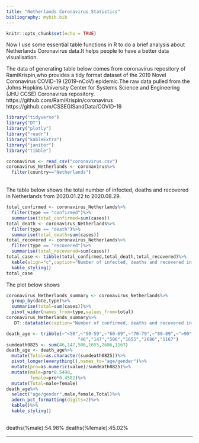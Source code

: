 ```yaml
---
title: "Netherlands Coronavirus Statistics"
bibliography: mybib.bib
---
```


```r
knitr::opts_chunk$set(echo = TRUE)
```

Now I use some essential table functions in R to do a brief analysis about Netherlands Coronavirus data.It helps people to have a better data visualisation.

The data of generating table below comes from coronavirus repository of RamiKrispin,who provides a tidy format dataset of the 2019 Novel Coronavirus COVID-19 (2019-nCoV) epidemic.The raw data pulled from the Johns Hopkins University Center for Systems Science and Engineering (JHU CCSE) Coronavirus repository.
https://github.com/RamiKrispin/coronavirus
https://github.com/CSSEGISandData/COVID-19

```r
library("tidyverse")
library("DT")
library("plotly")
library("readr")
library("kableExtra")
library("janitor")
library("tibble")
```

```r
coronavirus <- read_csv("coronavirus.csv")
coronavirus_Netherlands <- coronavirus%>%
  filter(country=="Netherlands")
```

<br>
The table below shows the total number of infected, deaths and recovered in Netherlands from 2020.01.22 to 2020.08.29.

```r
total_confirmed <- coronavirus_Netherlands%>%
  filter(type == "confirmed")%>%
  summarise(total_confirmed=sum(cases))
total_death <- coronavirus_Netherlands%>%
  filter(type == "death")%>%
  summarise(total_death=sum(cases))
total_recovered <- coronavirus_Netherlands%>%
  filter(type == "recovered")%>%
  summarise(total_recovered=sum(cases))
total_case <- tibble(total_confirmed,total_death,total_recovered)%>%
  kable(align="c",caption="Number of infected, deaths and recovered in Netherlands(by the end of 2020.08.29)") %>% 
  kable_styling()
total_case
```

The plot below shows
```r
coronavirus_Netherlands_summary <- coronavirus_Netherlands%>%
  group_by(date,type)%>%
  summarise(total=sum(cases))%>%
  pivot_wider(names_from=type,values_from=total)
coronavirus_Netherlands_summary%>%
   DT::datatable(caption="Number of confirmed, deaths and recovered in Netherlands")
```




```r
death_age <- tribble(~"<50",~"50-59",~"60-69",~"70-79",~"80-89",~">90",
                           "46","147","506","1655","2686","1167")
sumdeath0825 <- sum(46,147,506,1655,2686,1167)
death_age <- death_age%>%
  mutate(Total=as.character(sumdeath0825))%>%
  pivot_longer(everything(),names_to="age/gender")%>%
  mutate(pro=as.numeric(value)/sumdeath0825)%>%
  mutate(male=pro*0.5498,
         female=pro*0.4502)%>%
  mutate(Total=male+female)
death_age%>%
  select("age/gender",male,female,Total)%>%
  adorn_pct_formatting(digits=2)%>%
  kable()%>%
  kable_styling()
  


```

deaths(%male):54.98% deaths(%female):45.02%

*  *  *  *
